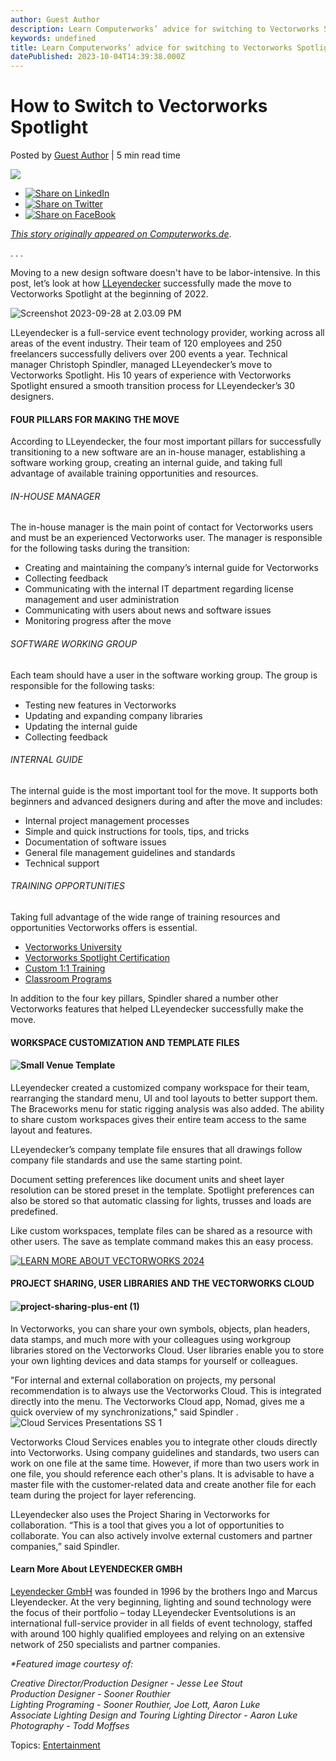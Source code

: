 ```yaml
---
author: Guest Author
description: Learn Computerworks’ advice for switching to Vectorworks Spotlight, the industry standard for entertainment design.
keywords: undefined
title: Learn Computerworks’ advice for switching to Vectorworks Spotlight, the industry standard for entertainment design. 
datePublished: 2023-10-04T14:39:38.000Z
---
```

  

# How to Switch to Vectorworks Spotlight

 Posted by [Guest Author](https://blog.vectorworks.net/author/guest-author) | 5 min read time 

![](https://blog.vectorworks.net/hubfs/Blog%20Images/230928_ENT%20Computerworks%20How%20to%20Switch%20to%20VW/2024-signature-image-spotlight-3dmodeling.png) 

* [![Share on LinkedIn](https://2659751.fs1.hubspotusercontent-na1.net/hubfs/2659751/michaelDemo/share-LI.png)](http://www.linkedin.com/shareArticle?mini=true&url=https%3A%2F%2Fblog.vectorworks.net%2Flooking-to-switch-to-vectorworks-spotlight-start-here)
* [![Share on Twitter](https://2659751.fs1.hubspotusercontent-na1.net/hubfs/2659751/michaelDemo/share-TW.png)](https://www.twitter.com/share?text=How%20to%20Switch%20to%20Vectorworks%20Spotlight&url=https%3A%2F%2Fblog.vectorworks.net%2Flooking-to-switch-to-vectorworks-spotlight-start-here&via=PMGTweets)
* [![Share on FaceBook](https://2659751.fs1.hubspotusercontent-na1.net/hubfs/2659751/michaelDemo/share-FB.png)](https://www.facebook.com/sharer/sharer.php?u=https%3A%2F%2Fblog.vectorworks.net%2Flooking-to-switch-to-vectorworks-spotlight-start-here)

_[This story originally appeared on Computerworks.de](https://www.computerworks.de/produkte/vectorworks/vectorworks-spotlight/referenzen-spotlight/details/wie-der-umstieg-auf-vectorworks-spotlight-gelingt.html)_.

 . . .

Moving to a new design software doesn't have to be labor-intensive. In this post, let’s look at how [LLeyendecker](https://lleyendecker.com/) successfully made the move to Vectorworks Spotlight at the beginning of 2022.

![Screenshot 2023-09-28 at 2.03.09 PM](https://blog.vectorworks.net/hs-fs/hubfs/Blog%20Images/230928_ENT%20Computerworks%20How%20to%20Switch%20to%20VW/Screenshot%202023-09-28%20at%202.03.09%20PM.png?width=3010&height=738&name=Screenshot%202023-09-28%20at%202.03.09%20PM.png)

LLeyendecker is a full-service event technology provider, working across all areas of the event industry. Their team of 120 employees and 250 freelancers successfully delivers over 200 events a year. Technical manager Christoph Spindler, managed LLeyendecker’s move to Vectorworks Spotlight. His 10 years of experience with Vectorworks Spotlight ensured a smooth transition process for LLeyendecker’s 30 designers. 

#### FOUR PILLARS FOR MAKING THE MOVE

According to LLeyendecker, the four most important pillars for successfully transitioning to a new software are an in-house manager, establishing a software working group, creating an internal guide, and taking full advantage of available training opportunities and resources.

###### IN-HOUSE MANAGER

The in-house manager is the main point of contact for Vectorworks users and must be an experienced Vectorworks user. The manager is responsible for the following tasks during the transition:

* Creating and maintaining the company’s internal guide for Vectorworks
* Collecting feedback
* Communicating with the internal IT department regarding license management and user administration
* Communicating with users about news and software issues
* Monitoring progress after the move

###### SOFTWARE WORKING GROUP

Each team should have a user in the software working group. The group is responsible for the following tasks:

* Testing new features in Vectorworks
* Updating and expanding company libraries
* Updating the internal guide
* Collecting feedback

###### INTERNAL GUIDE 

The internal guide is the most important tool for the move. It supports both beginners and advanced designers during and after the move and includes:

* Internal project management processes
* Simple and quick instructions for tools, tips, and tricks
* Documentation of software issues
* General file management guidelines and standards
* Technical support

###### TRAINING OPPORTUNITIES

Taking full advantage of the wide range of training resources and opportunities Vectorworks offers is essential.

* [Vectorworks University](https://university.vectorworks.net/)
* [Vectorworks Spotlight Certification ](https://university.vectorworks.net/mod/page/view.php?id=4860)
* [Custom 1:1 Training ](https://vectorworks.co1.qualtrics.com/jfe/form/SV%5FbdtV4vufU2VxGT3)
* [Classroom Programs](https://www.vectorworks.net/events/training)

In addition to the four key pillars, Spindler shared a number other Vectorworks features that helped LLeyendecker successfully make the move. 

#### WORKSPACE CUSTOMIZATION AND TEMPLATE FILES

#### **![Small Venue Template](https://blog.vectorworks.net/hs-fs/hubfs/Blog%20Images/230530_ENT%20Small%20Venue/Small%20Venue%20Template.png?width=1440&height=810&name=Small%20Venue%20Template.png)**

LLeyendecker created a customized company workspace for their team, rearranging the standard menu, UI and tool layouts to better support them. The Braceworks menu for static rigging analysis was also added. The ability to share custom workspaces gives their entire team access to the same layout and features. 

LLeyendecker’s company template file ensures that all drawings follow company file standards and use the same starting point. 

Document setting preferences like document units and sheet layer resolution can be stored preset in the template. Spotlight preferences can also be stored so that automatic classing for lights, trusses and loads are predefined.

Like custom workspaces, template files can be shared as a resource with other users. The save as template command makes this an easy process.

[![LEARN MORE ABOUT VECTORWORKS 2024](https://no-cache.hubspot.com/cta/default/3018241/d5497a28-6357-4ec1-a8b1-734404196f45.png)](https://cta-redirect.hubspot.com/cta/redirect/3018241/d5497a28-6357-4ec1-a8b1-734404196f45) 

#### PROJECT SHARING, USER LIBRARIES AND THE VECTORWORKS CLOUD

#### **![project-sharing-plus-ent (1)](https://blog.vectorworks.net/hs-fs/hubfs/Blog%20Images/090723_ENT%20Geoff%20Franklin%20HOW/project-sharing-plus-ent%20(1).png?width=1920&height=1080&name=project-sharing-plus-ent%20(1).png)**

In Vectorworks, you can share your own symbols, objects, plan headers, data stamps, and much more with your colleagues using workgroup libraries stored on the Vectorworks Cloud. User libraries enable you to store your own lighting devices and data stamps for yourself or colleagues.

"For internal and external collaboration on projects, my personal recommendation is to always use the Vectorworks Cloud. This is integrated directly into the menu. The Vectorworks Cloud app, Nomad, gives me a quick overview of my synchronizations," said Spindler . ![Cloud Services Presentations SS 1](https://blog.vectorworks.net/hs-fs/hubfs/Blog%20Images/230810_ENT%20Presenting%20and%20Selling/Cloud%20Services%20Presentations%20SS%201.png?width=1440&height=893&name=Cloud%20Services%20Presentations%20SS%201.png)

Vectorworks Cloud Services enables you to integrate other clouds directly into Vectorworks. Using company guidelines and standards, two users can work on one file at the same time. However, if more than two users work in one file, you should reference each other's plans. It is advisable to have a master file with the customer-related data and create another file for each team during the project for layer referencing. 

LLeyendecker also uses the Project Sharing in Vectorworks for collaboration. “This is a tool that gives you a lot of opportunities to collaborate. You can also actively involve external customers and partner companies,” said Spindler.

#### Learn More About LEYENDECKER GMBH

[Leyendecker GmbH](http://www.lleyendecker.com) was founded in 1996 by the brothers Ingo and Marcus Lleyendecker. At the very beginning, lighting and sound technology were the focus of their portfolio – today LLeyendecker Eventsolutions is an international full-service provider in all fields of event technology, staffed with around 100 highly qualified employees and relying on an extensive network of 250 specialists and partner companies.

_\*Featured image courtesy of:_

_Creative Director/Production Designer - Jesse Lee Stout_  
_Production Designer - Sooner Routhier_  
_Lighting Programing - Sooner Routhier, Joe Lott, Aaron Luke_  
_Associate Lighting Design and Touring Lighting Director - Aaron Luke_  
_Photography - Todd Moffses_

 Topics: [Entertainment](https://blog.vectorworks.net/topic/entertainment) 

  
